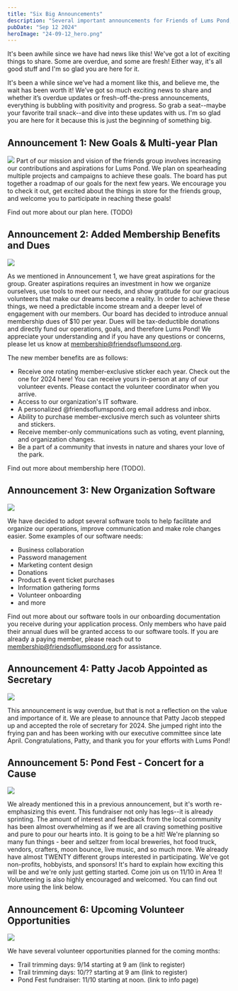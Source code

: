 ```yaml
---
title: "Six Big Announcements"
description: "Several important announcements for Friends of Lums Pond, including updates on new organizational goals, membership benefits, software tools, leadership appointments, and upcoming volunteer opportunities. It introduces annual membership dues, outlines exclusive perks for members, and highlights future plans for the group. Additionally, the post celebrates the appointment of a new secretary and details upcoming events like trail trimming days and the Pond Fest fundraiser."
pubDate: "Sep 12 2024"
heroImage: "24-09-12_hero.png"
---
```


It's been awhile since we have had news like this! We've got a lot of exciting things to share. Some are overdue, and some are fresh! Either way, it's all good stuff and I'm so glad you are here for it.

It's been a while since we’ve had a moment like this, and believe me, the wait has been worth it! We’ve got so much exciting news to share and whether it’s overdue updates or fresh-off-the-press announcements, everything is bubbling with positivity and progress. So grab a seat--maybe your favorite trail snack--and dive into these updates with us. I'm so glad you are here for it because this is just the beginning of something big.

## Announcement 1: New Goals & Multi-year Plan


<Image class="full" src="24-09-12_idea.png"></Image>
Part of our mission and vision of the friends group involves increasing our
contributions and aspirations for Lums Pond. We plan on spearheading multiple
projects and campaigns to achieve these goals. The board has put together a
roadmap of our goals for the next few years. We encourage you to check it out,
get excited about the things in store for the friends group, and welcome you to
participate in reaching these goals!

Find out more about our plan here. (TODO)

## Announcement 2: Added Membership Benefits and Dues

<Image class="full" src="24-09-12_hands.png"></Image>

As we mentioned in Announcement 1, we have great aspirations for the group. Greater aspirations requires an investment in how we organize ourselves, use tools to meet our needs, and show gratitude for our gracious volunteers that make our dreams become a reality. In order to achieve these things, we need a predictable income stream and a deeper level of engagement with our members. Our board has decided to introduce annual membership dues of $10 per year. Dues will be tax-deductible donations and directly fund our operations, goals, and therefore Lums Pond! We appreciate your understanding and if you have any questions or concerns, please let us know at <a href="mailto:membership@friendsoflumspond.org">membership@friendsoflumspond.org</a>.

The new member benefits are as follows:

- Receive one rotating member-exclusive sticker each year. Check out the one for 2024 here! You can receive yours in-person at any of our volunteer events. Please contact the volunteer coordinator when you arrive.
- Access to our organization's IT software.
- A personalized @friendsoflumspond.org email address and inbox.
- Ability to purchase member-exclusive merch such as volunteer shirts and stickers.
- Receive member-only communications such as voting, event planning, and organization changes.
- Be a part of a community that invests in nature and shares your love of the park.

Find out more about membership here (TODO).

## Announcement 3: New Organization Software

<Image class="full" src="24-09-12_tech.jpg"></Image>

We have decided to adopt several software tools to help facilitate and organize our operations, improve communication and make role changes easier. Some examples of our software needs:

- Business collaboration
- Password management
- Marketing content design
- Donations
- Product & event ticket purchases
- Information gathering forms
- Volunteer onboarding
- and more

Find out more about our software tools in our onboarding documentation you receive during your application process. Only members who have paid their annual dues will be granted access to our software tools. If you are already a paying member, please reach out to <a href="mailto:membership@friendsoflumspond.org">membership@friendsoflumspond.org</a> for assistance.

## Announcement 4: Patty Jacob Appointed as Secretary

<Image class="full" src="24-09-12_writing.jpg"></Image>

This announcement is way overdue, but that is not a reflection on the value and importance of it. We are please to announce that Patty Jacob stepped up and accepted the role of secretary for 2024. She jumped right into the frying pan and has been working with our executive committee since late April. Congratulations, Patty, and thank you for your efforts with Lums Pond!

## Announcement 5: Pond Fest - Concert for a Cause

<Image class="full" src="24-09-12_guitar.jpg"></Image>

We already mentioned this in a previous announcement, but it's worth re-emphasizing this event. This fundraiser not only has legs--it is already sprinting. The amount of interest and feedback from the local community has been almost overwhelming as if we are all craving something positive and pure to pour our hearts into. It is going to be a hit! We're planning so many fun things - beer and seltzer from local breweries, hot food truck, vendors, crafters, moon bounce, live music, and so much more. We already have almost TWENTY different groups interested in participating. We've got non-profits, hobbyists, and sponsors! It's hard to explain how exciting this will be and we're only just getting started. Come join us on 11/10 in Area 1! Volunteering is also highly encouraged and welcomed. You can find out more using the link below.

## Announcement 6: Upcoming Volunteer Opportunities

<Image class="full" src="24-09-12_change.jpg"></Image>

We have several volunteer opportunities planned for the coming months:

- Trail trimming days: 9/14 starting at 9 am (link to register)
- Trail trimming days: 10/?? starting at 9 am (link to register)
- Pond Fest fundraiser: 11/10 starting at noon. (link to info page)
